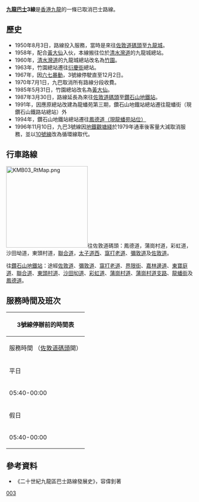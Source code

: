{{公共汽車路線資訊
|路線名稱=九龍巴士3號線
|外文名稱=KMB Route 3
|代表圖像=<!-- 檔案不存在 http://www.gakei.com/kbl/kbl063b.jpg -->
|圖像尺寸=
|代表圖像二=
|圖像尺寸二=
|經營者=九龍巴士
|所屬車廠=九龍灣車廠
|路線用車=[[利蘭珍寶|利蘭珍寶]]<br>[[丹尼士喝采|丹尼士喝采]]<br>[[利蘭奧林比安|利蘭奧林比安]]9.5米
|路綫資訊=
|起點站=[[佐敦道碼頭|佐敦道碼頭]]
|途經地點= [[旺角|旺角]]、[[太子_(香港)|太子]]
|去程途經地點=黃大仙下邨，東頭邨（東頭村道）聯合道，太子道西，窩打老道，油麻地（彌敦道），佐敦道
|回程途經地點=佐敦道，油麻地（彌敦道），窩打老道，界限街，嘉林邊道，東寶庭道，聯合道，東頭邨（東頭村道），黃大仙下邨
|終點站= [[鑽石山站|鑽石山地鐵站]]
|路線性質=
|全程行駛里程=7,1公里
|單程行駛里程=7.1公里
|全程行車時間=40分鐘
|單程行車時間=
|服務時間=05:40-00:00
|起點站服務時間=0603-2327
|終點站服務時間=0624-2348
|班次頻率=15-25分鐘一班（平日）17-25分鐘一班（假日）
|全程收費=$2.8
|分段收費站點=[[太平道_(街道)|太平道]]口
|去程分段收費站點=
|回程分段收費站點=
|服務時間以外替代路線=
|主要競爭交通=地鐵（港鐵）觀塘線
|備註=
}}

'''[[九龍巴士|九龍巴士]]3線'''是[[香港|香港]][[九龍|九龍]]的一條已取消巴士路線。

==歷史==
*1950年8月3日，路線投入服務，當時是來往[[佐敦道碼頭|佐敦道碼頭]]至[[九龍城|九龍城]]。
*1958年，配合[[黃大仙_(香港地方)|黃大仙]]入伙，本線搬往位於[[清水灣道|清水灣道]]的九龍城總站。
*1960年，[[清水灣道|清水灣道]]的九龍城總站改名為[[竹園|竹園]]。
*1963年，竹園總站遷往[[衍慶街|衍慶街]]總站。
*1967年，因[[六七暴動|六七暴動]]，3號線停駛直至12月2日。
*1970年7月1日，九巴取消所有路線分段收費。
*1985年5月31日，竹園總站改名為[[黃大仙_(香港地方)|黃大仙]]。
*1987年3月30日，路線延長為來往[[佐敦道碼頭|佐敦道碼頭]]至[[鑽石山站|鑽石山地鐵站]]。
*1991年，因應原總站改建為龍蟠苑第三期，鑽石山地鐵站總站遷往龍蟠街（現鑽石山鐵路站總站）外
*1994年，鑽石山地鐵站總站遷往[[鳳德街|鳳德道（現龍蟠苑站位）]]
*1996年11月10日，九巴3號線因[[地鐵|地鐵]][[觀塘綫|觀塘綫]]於1979年通車後客量大減取消服務，並以[[九龍巴士10線|10號線]]改為循環線取代。

==行車路線==
[[File:KMB03_RtMap.png|220px]]往佐敦道碼頭：鳳德道，蒲崗村道，彩虹道，沙田坳道，東頭村道，[[聯合道|聯合道]]，[[太子道西|太子道西]]、[[窩打老道|窩打老道]]、[[彌敦道|彌敦道]]及[[佐敦道|佐敦道]]。

往[[龍蟠苑|鑽石山地鐵站]]：途經[[佐敦道|佐敦道]]、[[彌敦道|彌敦道]]、[[窩打老道|窩打老道]]、[[界限街|界限街]]、[[嘉林邊道|嘉林邊道]]、[[東寶庭道|東寶庭道]]、[[聯合道|聯合道]]、[[東頭村道|東頭村道]]、[[沙田㘭道|沙田㘭道]]、[[彩虹道|彩虹道]]、[[蒲崗村道|蒲崗村道]]、[[大磡道|蒲崗村道支路]]、[[龍蟠街|龍蟠街]]及[[鳳德道|鳳德道]]。

== 服務時間及班次 ==
{| class="wikitable"
! colspan="3" |3號線停辦前的時間表
|-
|服務時間
（[[佐敦道碼頭總站|佐敦道碼頭]]開）
|服務時間
（[[龍蟠苑|鑽石山地鐵站]]開）
|班次
（分鐘）
|-
| colspan="3" |平日
|-
|05:40-00:00
|06:12-00:39
|15-25
|-
| colspan="3" |假日
|-
|05:40-00:00
|06:12-00:39
|17-25
|}

==參考資料==
*《二十世紀九龍區巴士路線發展史》，容偉釗著

[[Category:已取消九龍巴士路線|003]]